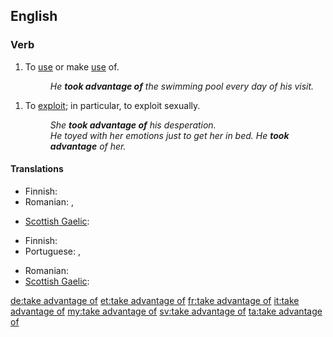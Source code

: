 ==English==

===Verb===
{{head|en|verb|head=to [[take advantage]] [[of]]}}

# To [[use#verb|use]] or make [[use#noun|use]] of.
#: ''He '''took advantage of''' the swimming pool every day of his visit.''
{{quote-Fanny Hill|part=3
|But now this visit of my soft warm hand in those so sensible parts had put every thing into such ungovernable fury that, disdaining all further preluding, and '''taking advantage of''' my commodious posture, he made the storm fall where I scarce patiently expected, and where he was sure to lay it}}
# To [[exploit]]; in particular, to exploit sexually.
#: ''She '''took advantage of''' his desperation.''
#: ''He toyed with her emotions just to get her in bed. He '''took advantage''' of her.''

====Translations====
{{trans-top|make use of}}
* Finnish: {{t|fi|käyttää}}
* Romanian: {{t-|ro|a abuza de}}, {{t-|ro|a exploata (o situație)}}
{{trans-mid}}
* [[Scottish Gaelic]]: {{t-|gd|gabh brath air}}
{{trans-bottom}}

{{trans-top|exploit}}
* Finnish: {{t|fi|käyttää hyväksi}}
* Portuguese: {{t-|pt|tirar vantagem de}}, {{t+|pt|explorar}}
{{trans-mid}}
* Romanian: {{t-|ro|exploata}}
* [[Scottish Gaelic]]: {{t-|gd|gabh brath air}}
{{trans-bottom}}

[[de:take advantage of]]
[[et:take advantage of]]
[[fr:take advantage of]]
[[it:take advantage of]]
[[my:take advantage of]]
[[sv:take advantage of]]
[[ta:take advantage of]]